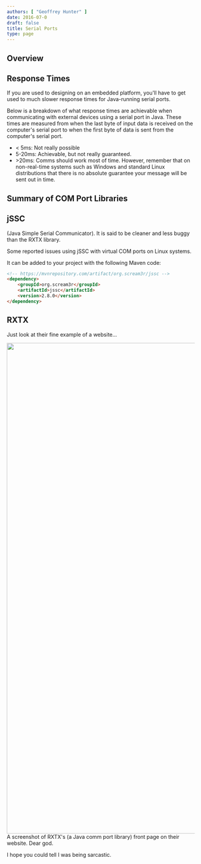 ```yaml
---
authors: [ "Geoffrey Hunter" ]
date: 2016-07-0
draft: false
title: Serial Ports
type: page
---
```



## Overview

## Response Times

If you are used to designing on an embedded platform, you'll have to get used to much slower response times for Java-running serial ports.

Below is a breakdown of what response times are achievable when communicating with external devices using a serial port in Java. These times are measured from when the last byte of input data is received on the computer's serial port to when the first byte of data is sent from the computer's serial port.

* < 5ms: Not really possible
* 5-20ms: Achievable, but not really guaranteed.
* \>20ms: Comms should work most of time. However, remember that on non-real-time systems such as Windows and standard Linux distributions that there is no absolute guarantee your message will be sent out in time.

## Summary of COM Port Libraries

## jSSC

(Java Simple Serial Communicator). It is said to be cleaner and less buggy than the RXTX library.

Some reported issues using jSSC with virtual COM ports on Linux systems.

It can be added to your project with the following Maven code:

```html
<!-- https://mvnrepository.com/artifact/org.scream3r/jssc -->
<dependency>
    <groupId>org.scream3r</groupId>
    <artifactId>jssc</artifactId>
    <version>2.8.0</version>
</dependency>
```

## RXTX

Just look at their fine example of a website...


<Image src={screenshot_java_serial_rxtx_website_front_page} width="1313px">A screenshot of RXTX's (a Java comm port library) front page on their website. Dear god.</Image>

I hope you could tell I was being sarcastic.
